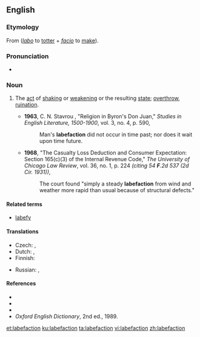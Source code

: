 {{was wotd|2009|May|29}}
==English==

===Etymology===
From {{etyl|la|en}} {{m|la|labefaciō}} (''[[labo]]'' to [[totter]] + ''[[facio]]'' to [[make]]).

===Pronunciation===
* {{a|US}} {{IPA|/ˌlæb.əˈfæk.ʃən/|lang=en}}

===Noun===
{{en-noun|-}}

# {{context|rare|lang=en}} The [[act]] of [[shake|shaking]] or [[weaken]]ing or the resulting [[state]]; [[overthrow]], [[ruination]].
#* '''1963''', C. N. Stavrou , "Religion in Byron's Don Juan," ''Studies in English Literature, 1500-1900'', vol. 3, no. 4, p. 590,
#*: Man's '''labefaction''' did not occur in time past; nor does it wait upon time future.
#* '''1968''', "The Casualty Loss Deduction and Consumer Expectation: Section 165(c)(3) of the Internal Revenue Code," ''The University of Chicago Law Review'', vol. 36, no. 1, p. 224 ''(citing 54 '''F'''.2d 537 (2d Cir. 1931))'',
#*: The court found "simply a steady '''labefaction''' from wind and weather more rapid than usual because of structural defects."

====Related terms====
* [[labefy]]

====Translations====
{{trans-top|act of shaking orweakening or the resulting state; overthrow, ruination}}
* Czech: {{t|cs|oslabení|n}}, {{t+|cs|pád|m}}
* Dutch: {{t+|nl|verzwakken}},  {{t|nl|aan het wankelen brengen}}
* Finnish: {{t|fi|horjuttaminen}}
{{trans-mid}}
* Russian: {{t+|ru|ослабление|n}}, {{t+|ru|паде́ние|n}}
{{trans-bottom}}

====References====
* {{R:Webster 1828}}
* {{R:Webster 1913}}
* {{R:Dictionary.com}}
* ''Oxford English Dictionary'', 2nd ed., 1989.

[[et:labefaction]]
[[ku:labefaction]]
[[ta:labefaction]]
[[vi:labefaction]]
[[zh:labefaction]]